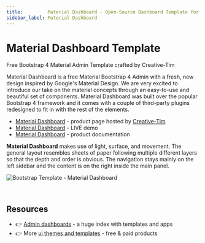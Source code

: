 ```yaml
---
title:         Material Dashboard - Open-Source Dashboard Template for Bootstrap 4
sidebar_label: Material Dashboard
---
```


# Material Dashboard Template

<SubHeading>Free Bootstrap 4 Material Admin Template crafted by Creative-Tim</SubHeading>

Material Dashboard is a free Material Bootstrap 4 Admin with a fresh, new design inspired by Google's Material Design. We are very excited to introduce our take on the material concepts through an easy-to-use and beautiful set of components. Material Dashboard was built over the popular Bootstrap 4 framework and it comes with a couple of third-party plugins redesigned to fit in with the rest of the elements.

- [Material Dashboard](https://bit.ly/3fSPqaK) - product page hosted by [Creative-Tim](../partners/creative-tim.mdx)
- [Material Dashboard](https://bit.ly/3tmuqOt) - LIVE demo
- [Material Dashboard](https://bit.ly/2Rp9NUA) - product documentation

**Material Dashboard** makes use of light, surface, and movement. The general layout resembles sheets of paper following multiple different layers so that the depth and order is obvious. The navigation stays mainly on the left sidebar and the content is on the right inside the main panel.

![Bootstrap Template - Material Dashboard](../../../static/assets/docs-cover-material.jpg)

<br />

## Resources

- 👉 [Admin dashboards](https://www.admin-dashboards.com/) - a huge index with templates and apps
- 👉 More [ui themes and templates](https://www.ui-themes.com/) - free & paid products
